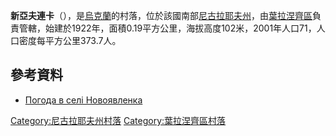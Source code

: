 {{coord|47|44|56|N|31|47|59|E|scale:100000|display=title}}

'''新亞夫連卡'''（{{lang-uk|Новоявленка}}），是[[烏克蘭|烏克蘭]]的村落，位於該國南部[[尼古拉耶夫州|尼古拉耶夫州]]，由[[葉拉涅齊區|葉拉涅齊區]]負責管轄，始建於1922年，面積0.19平方公里，海拔高度102米，2001年人口71，人口密度每平方公里373.7人。

==參考資料==
* [http://weather.in.ua/ua/nikolaevskaja/18333 Погода в селі Новоявленка] {{Wayback|url=http://weather.in.ua/ua/nikolaevskaja/18333 |date=20160305092248 }}

[[Category:尼古拉耶夫州村落|Category:尼古拉耶夫州村落]]
[[Category:葉拉涅齊區村落|Category:葉拉涅齊區村落]]


{{Mykolaiv-geo-stub}}